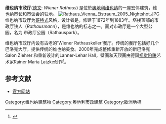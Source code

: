 {{Infobox building
| building_name       = 维也纳市政厅
| native_building_name= Wiener Rathaus
|image=Wien_Rathaus_hochauflösend.jpg
|image_size=300px
|caption=维也纳市政厅
|location_town=[[维也纳|维也纳]]
|location_country={{奧地利}}
|architect=里德里希·馮·施密特 ( Friedrich von Schmidt )
| coordinates         = {{Coord|48|12|39|N|16|21|25|E|type:landmark_region:AT-9|display=title}}
|client=
|engineer=
|construction_start_date=1872年到1883年
| altitude            = {{convert|98|m|ft|0|abbr=on}}
|completion_date=
|date_demolished=
|cost=
|structural_system=
|style=[[哥德復興式建築|哥德復興式建築]] 
}}
'''维也纳市政厅'''([[德文|德文]]: ''Wiener Rathaus'') 是位於[[奧地利|奧地利]][[维也纳|维也纳]]的一座宏伟建筑，维也纳市长和市议会的驻地。 [[File:Rathaus_Vienna_Eistraum_2005_Nightshot.JPG|thumb]]
维也纳市政厅为[[哥特式|哥特式]]风格，设计者是{{tsl|de|Friedrich von Schmidt||施密特}}，修建于1872年到1883年。塔楼顶部的市政厅铁人（''Rathausmann''），是维也纳的标志之一。面对市政厅是一个大型公园，名为 市政厅公园（Rathauspark）。
 
维也纳市政厅内设有古老的'Wiener Rathauskeller'餐厅。传统的餐厅包括好几个巴洛克大厅，提供传统的维也纳美食。2000年完成整修重新开放的新巴洛克 Salon Ziehrer 和重新设计的Lanner-Lehar Hall，壁画和天顶画由德国[[视觉陷阱|视觉陷阱]]艺术家Rainer Maria Latzke创作<ref name="Lanner Lehar Hall">{{cite web
 |url         = http://www.rainermarialatzke.com/projects/vienna-wiener-rathauskeller.pdf
 |title       = Lanner Lehar Hall
 |deadurl     = yes
 |archiveurl  = https://web.archive.org/web/20110715151939/http://www.rainermarialatzke.com/projects/vienna-wiener-rathauskeller.pdf
 |archivedate = 2011-07-15
}}</ref>。

== 参考文献 ==
{{reflist|1}}
* [http://www.magwien.gv.at/ 官方网站] {{Wayback|url=http://www.magwien.gv.at/ |date=20091019043114 }}
{{commons cat|Rathaus, Vienna}}

[[Category:维也纳建筑物|Category:维也纳建筑物]]
[[Category:奥地利市政建筑|Category:奥地利市政建筑]]
[[Category:歐洲地標|Category:歐洲地標]]